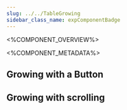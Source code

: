 ```yaml
---
slug: ../../TableGrowing
sidebar_class_name: expComponentBadge
---
```



<%COMPONENT_OVERVIEW%>

<%COMPONENT_METADATA%>

## Growing with a Button

<Growing/>

## Growing with scrolling

<ScrollToLoad/>
